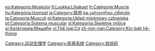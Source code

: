 {{Commonscat|Muscular system}}

[[Category:运动生理学|Category:运动生理学]]
[[Category:肌骨系统|Category:肌骨系统]]
[[Category:软组织|Category:软组织]]

[[eo:Kategorio:Muskoloj|eo:Kategorio:Muskoloj]]
[[fi:Luokka:Lihakset|fi:Luokka:Lihakset]]
[[fr:Catégorie:Muscle|fr:Catégorie:Muscle]]
[[hu:Kategória:Izomzat|hu:Kategória:Izomzat]]
[[ja:Category:筋肉|ja:Category:筋肉]]
[[ka:კატეგორია:კუნთები|ka:კატეგორია:კუნთები]]
[[la:Categoria:Musculi|la:Categoria:Musculi]]
[[pl:Kategoria:Układ_mięśniowy_człowieka|pl:Kategoria:Układ mięśniowy człowieka]]
[[pt:Categoria:Sistema_muscular|pt:Categoria:Sistema muscular]]
[[sl:Kategorija:Skeletne_mišice|sl:Kategorija:Skeletne mišice]]
[[sr:Категорија:Мишићи|sr:Категорија:Мишићи]]
[[vi:Thể_loại:Cơ|vi:Thể loại:Cơ]]
[[zh-min-nan:Category:Kin-bah_hē-thóng|zh-min-nan:Category:Kin-bah hē-thóng]]